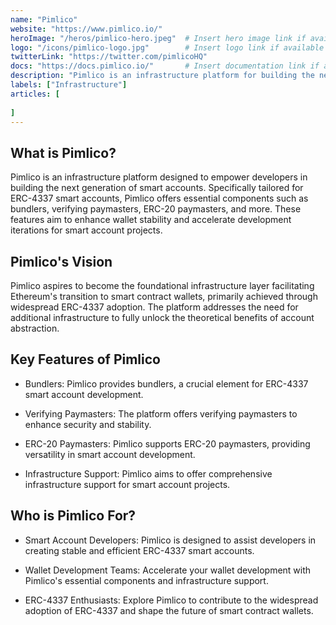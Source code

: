 ---
name: "Pimlico"
website: "https://www.pimlico.io/"
heroImage: "/heros/pimlico-hero.jpeg"  # Insert hero image link if available
logo: "/icons/pimlico-logo.jpg"        # Insert logo link if available
twitterLink: "https://twitter.com/pimlicoHQ"
docs: "https://docs.pimlico.io/"       # Insert documentation link if available
description: "Pimlico is an infrastructure platform for building the next generation of smart accounts."
labels: ["Infrastructure"]
articles: [
  
]
---

## What is Pimlico?

Pimlico is an infrastructure platform designed to empower developers in building the next generation of smart accounts. Specifically tailored for ERC-4337 smart accounts, Pimlico offers essential components such as bundlers, verifying paymasters, ERC-20 paymasters, and more. These features aim to enhance wallet stability and accelerate development iterations for smart account projects.

## Pimlico's Vision

Pimlico aspires to become the foundational infrastructure layer facilitating Ethereum's transition to smart contract wallets, primarily achieved through widespread ERC-4337 adoption. The platform addresses the need for additional infrastructure to fully unlock the theoretical benefits of account abstraction.

## Key Features of Pimlico

- Bundlers: Pimlico provides bundlers, a crucial element for ERC-4337 smart account development.
  
- Verifying Paymasters: The platform offers verifying paymasters to enhance security and stability.
  
- ERC-20 Paymasters: Pimlico supports ERC-20 paymasters, providing versatility in smart account development.
  
- Infrastructure Support: Pimlico aims to offer comprehensive infrastructure support for smart account projects.

## Who is Pimlico For?

- Smart Account Developers: Pimlico is designed to assist developers in creating stable and efficient ERC-4337 smart accounts.
  
- Wallet Development Teams: Accelerate your wallet development with Pimlico's essential components and infrastructure support.
  
- ERC-4337 Enthusiasts: Explore Pimlico to contribute to the widespread adoption of ERC-4337 and shape the future of smart contract wallets.


